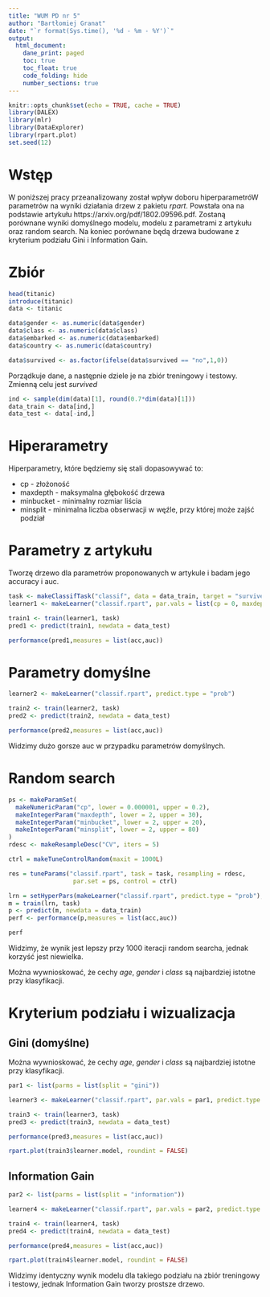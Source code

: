 ---
title: "WUM PD nr 5"
author: "Bartłomiej Granat"
date: "`r format(Sys.time(), '%d - %m - %Y')`"
output:
  html_document:
    dane_print: paged
    toc: true
    toc_float: true
    code_folding: hide
    number_sections: true
---
  
```{r setup, include=FALSE}
knitr::opts_chunk$set(echo = TRUE, cache = TRUE)
library(DALEX)
library(mlr)
library(DataExplorer)
library(rpart.plot)
set.seed(12)
```


# Wstęp

W poniższej pracy przeanalizowany został wpływ doboru hiperparametróW parametrów na wyniki działania drzew z pakietu $rpart$. Powstała ona na podstawie artykułu https://arxiv.org/pdf/1802.09596.pdf. Zostaną porównane wyniki domyślnego modelu, modelu z parametrami z artykułu oraz random search. Na koniec porównane będą drzewa budowane z kryterium podziału Gini i Information Gain.

# Zbiór

```{r}
head(titanic)
introduce(titanic)
data <- titanic

data$gender <- as.numeric(data$gender)
data$class <- as.numeric(data$class)
data$embarked <- as.numeric(data$embarked)
data$country <- as.numeric(data$country)

data$survived <- as.factor(ifelse(data$survived == "no",1,0))
```

Porządkuje dane, a następnie dziele je na zbiór treningowy i testowy. Zmienną celu jest $survived$

```{r}
ind <- sample(dim(data)[1], round(0.7*dim(data)[1]))
data_train <- data[ind,]
data_test <- data[-ind,]
```

# Hiperarametry

Hiperparametry, które będziemy się stali dopasowywać to:

- cp - złożoność
- maxdepth - maksymalna głębokość drzewa
- minbucket - minimalny rozmiar liścia
- minsplit - minimalna liczba obserwacji w węźle, przy której może zajść podział

# Parametry z artykułu

Tworzę drzewo dla parametrów proponowanych w artykule i badam jego accuracy i auc.

```{r}
task <- makeClassifTask("classif", data = data_train, target = "survived")
learner1 <- makeLearner("classif.rpart", par.vals = list(cp = 0, maxdepth = 21, minbucket = 12, minsplit = 24), predict.type = "prob")

train1 <- train(learner1, task)
pred1 <- predict(train1, newdata = data_test)

performance(pred1,measures = list(acc,auc))
```

# Parametry domyślne

```{r}
learner2 <- makeLearner("classif.rpart", predict.type = "prob")

train2 <- train(learner2, task)
pred2 <- predict(train2, newdata = data_test)

performance(pred2,measures = list(acc,auc))
```

Widzimy dużo gorsze auc w przypadku parametrów domyślnych.

# Random search

```{r message=FALSE}
ps <- makeParamSet(
  makeNumericParam("cp", lower = 0.000001, upper = 0.2),
  makeIntegerParam("maxdepth", lower = 2, upper = 30),
  makeIntegerParam("minbucket", lower = 2, upper = 20),
  makeIntegerParam("minsplit", lower = 2, upper = 80)
)
rdesc <- makeResampleDesc("CV", iters = 5)

ctrl = makeTuneControlRandom(maxit = 1000L)

res = tuneParams("classif.rpart", task = task, resampling = rdesc,
                  par.set = ps, control = ctrl)

lrn = setHyperPars(makeLearner("classif.rpart", predict.type = "prob"), par.vals = res$x) 
m = train(lrn, task)
p <- predict(m, newdata = data_train)
perf <- performance(p,measures = list(acc,auc))
```

```{r}
perf
```

Widzimy, że wynik jest lepszy przy 1000 iteracji random searcha, jednak korzyść jest niewielka. 


Można wywnioskować, że cechy $age$, $gender$ i $class$ są najbardziej istotne przy klasyfikacji.

# Kryterium podziału i wizualizacja

## Gini (domyślne)

Można wywnioskować, że cechy $age$, $gender$ i $class$ są najbardziej istotne przy klasyfikacji.

```{r}
par1 <- list(parms = list(split = "gini"))

learner3 <- makeLearner("classif.rpart", par.vals = par1, predict.type = "prob")

train3 <- train(learner3, task)
pred3 <- predict(train3, newdata = data_test)

performance(pred3,measures = list(acc,auc))

rpart.plot(train3$learner.model, roundint = FALSE)
```

## Information Gain

```{r}
par2 <- list(parms = list(split = "information"))

learner4 <- makeLearner("classif.rpart", par.vals = par2, predict.type = "prob")

train4 <- train(learner4, task)
pred4 <- predict(train4, newdata = data_test)

performance(pred4,measures = list(acc,auc))

rpart.plot(train4$learner.model, roundint = FALSE)
```

Widzimy identyczny wynik modelu dla takiego podziału na zbiór treningowy i testowy, jednak Information Gain tworzy prostsze drzewo.